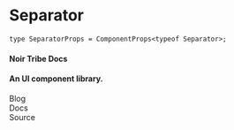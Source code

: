 # Separator


```tsx
type SeparatorProps = ComponentProps<typeof Separator>;
```

<div className="pb-24">
  <DocsComponentLayout
    propInfo={[
      {
        name: "className",
        type: "string",
        defaultValue: "undefined",
        description: "The CSS class name for styling the button.",
      },
      {
        name: "orientation",
        type: "'horizontal' | 'vertical'",
        defaultValue: "'horizontal'",
        description:
          "The orientation of the separator. Can be 'horizontal' or 'vertical'.",
      },
      {
        name: "decorative",
        type: "boolean",
        defaultValue: "true",
        description:
          "Specifies whether the separator is purely decorative for accessibility purposes.",
      },
    ]}
  >
    <div>
      <div className="space-y-1">
        <h4 className="text-sm font-medium leading-none">Noir Tribe Docs</h4>
        <h4 className="text-sm text-tertiary text-muted-foreground">
          An UI component library.
        </h4>
      </div>
      <Separator className="my-4 bg-secondary" />
      <div className="flex h-5 items-center space-x-4 text-sm">
        <div>Blog</div>
        <Separator orientation="vertical" className="bg-secondary" />
        <div>Docs</div>
        <Separator orientation="vertical" className="bg-secondary" />
        <div>Source</div>
      </div>
    </div>
  </DocsComponentLayout>
</div>

